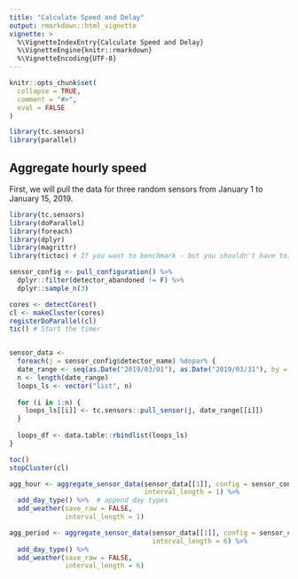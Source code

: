 ```yaml
---
title: "Calculate Speed and Delay"
output: rmarkdown::html_vignette
vignette: >
  %\VignetteIndexEntry{Calculate Speed and Delay}
  %\VignetteEngine{knitr::rmarkdown}
  %\VignetteEncoding{UTF-8}
---
```


```r
knitr::opts_chunk$set(
  collapse = TRUE,
  comment = "#>",
  eval = FALSE
)
```

```r
library(tc.sensors)
library(parallel)
```

## Aggregate hourly speed  

First, we will pull the data for three random sensors from January 1 to January 15, 2019. 

```r
library(tc.sensors)
library(doParallel)
library(foreach)
library(dplyr)
library(magrittr)
library(tictoc) # If you want to benchmark - but you shouldn't have to; I already did (:

sensor_config <- pull_configuration() %>% 
  dplyr::filter(detector_abandoned != F) %>% 
  dplyr::sample_n(3)

cores <- detectCores()
cl <- makeCluster(cores)
registerDoParallel(cl)
tic() # Start the timer


sensor_data <-
  foreach(j = sensor_config$detector_name) %dopar% {
  date_range <- seq(as.Date("2019/03/01"), as.Date("2019/03/31"), by = "days")
  n <- length(date_range)
  loops_ls <- vector("list", n)
  
  for (i in 1:n) {
    loops_ls[[i]] <- tc.sensors::pull_sensor(j, date_range[[i]])
  }
  
  loops_df <- data.table::rbindlist(loops_ls)
}

toc()
stopCluster(cl)

```


```r
agg_hour <- aggregate_sensor_data(sensor_data[[1]], config = sensor_config,
                                  interval_length = 1) %>% 
  add_day_type() %>%  # append day types
  add_weather(save_raw = FALSE,
              interval_length = 1)

agg_period <- aggregate_sensor_data(sensor_data[[1]], config = sensor_config,
                                    interval_length = 6) %>% 
  add_day_type() %>% 
  add_weather(save_raw = FALSE,
              interval_length = 6)

```

